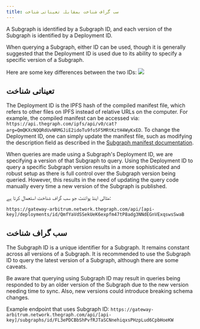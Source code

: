 ```yaml
---
title: سب گراف شناخت بمقابلہ تعیناتی شناخت
---
```


A Subgraph is identified by a Subgraph ID, and each version of the Subgraph is identified by a Deployment ID.

When querying a Subgraph, either ID can be used, though it is generally suggested that the Deployment ID is used due to its ability to specify a specific version of a Subgraph.

Here are some key differences between the two IDs: ![](/img/subgraph-id-vs-deployment-id.png)

## تعیناتی شناخت

The Deployment ID is the IPFS hash of the compiled manifest file, which refers to other files on IPFS instead of relative URLs on the computer. For example, the compiled manifest can be accessed via: `https://api.thegraph.com/ipfs/api/v0/cat?arg=QmQKXcNQQRdUvNRMGJiE2idoTu9fo5F5MRtKztH4WyKxED`. To change the Deployment ID, one can simply update the manifest file, such as modifying the description field as described in the [Subgraph manifest documentation](https://github.com/graphprotocol/graph-node/blob/master/docs/subgraph-manifest.md#13-top-level-api).

When queries are made using a Subgraph's Deployment ID, we are specifying a version of that Subgraph to query. Using the Deployment ID to query a specific Subgraph version results in a more sophisticated and robust setup as there is full control over the Subgraph version being queried. However, this results in the need of updating the query code manually every time a new version of the Subgraph is published.

مثالی اینڈ پوائنٹ جو سب گراف شناخت استعمال کرتا ہے:

`https://gateway-arbitrum.network.thegraph.com/api/[api-key]/deployments/id/QmfYaVdSSekUeK6expfm47tP8adg3NNdEGnVExqswsSwaB`

## سب گراف شناخت

The Subgraph ID is a unique identifier for a Subgraph. It remains constant across all versions of a Subgraph. It is recommended to use the Subgraph ID to query the latest version of a Subgraph, although there are some caveats.

Be aware that querying using Subgraph ID may result in queries being responded to by an older version of the Subgraph due to the new version needing time to sync. Also, new versions could introduce breaking schema changes.

Example endpoint that uses Subgraph ID: `https://gateway-arbitrum.network.thegraph.com/api/[api-key]/subgraphs/id/FL3ePDCBbShPvfRJTaSCNnehiqxsPHzpLud6CpbHoeKW`
